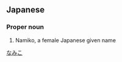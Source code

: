 ==Japanese==
{{ja-kanjitab|波|実|子}}

===Proper noun===
{{ja-pos|proper|なみこ}}
# Namiko, a female Japanese given name

[[Category:Japanese female given names|なみこ]]